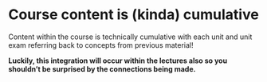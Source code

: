 # Course content is (kinda) cumulative 

Content within the course is technically cumulative with each unit and unit exam referring back to concepts from previous material!   

**Luckily, this integration will occur within the lectures also so you shouldn't be surprised by the connections being made.**

<!-- For example, evolution and speciation (covered during the middle of the course) are all related to mutation and genomics (cover the first few weeks).   -->